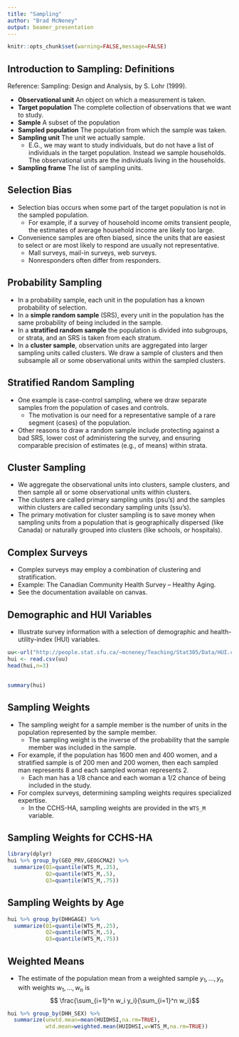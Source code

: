 ```yaml
---
title: "Sampling"
author: "Brad McNeney"
output: beamer_presentation
---
```


```r
knitr::opts_chunk$set(warning=FALSE,message=FALSE)
```

## Introduction to Sampling: Definitions

Reference: Sampling: Design and Analysis, by S. Lohr (1999).

+ **Observational unit** An object on which a measurement
is taken.
+ **Target population** The complete collection of 
observations that we want to study.
+ **Sample** A subset of the population
+ **Sampled population** The population from which the 
sample was taken.
+ **Sampling unit** The unit we actually sample.
    * E.G., we may want to study individuals, but do
    not have a list of individuals in the target population.
    Instead we sample households. The observational units
    are the individuals living in the households.
+ **Sampling frame** The list of sampling units.

## Selection Bias

* Selection bias occurs when some part of the target population
is not in the sampled population.
    + For example, if a survey of household income omits
    transient people, the estimates of average household
    income are likely too large.
* Convenience samples are often biased, since the units
that are easiest to select or are most likely to 
respond are usually not representative.
    + Mall surveys, mail-in surveys, web surveys.
    + Nonresponders often differ from responders. 

## Probability Sampling

+ In a probability sample, each unit in the population
has a known probability of selection.
+ In a **simple random sample** (SRS), every unit in 
the population has the same probability of being
included in the sample.
+ In a **stratified random sample** the population 
is divided into subgroups, or strata, and an SRS is
taken from each stratum.
+ In a **cluster sample**, observation units are aggregated
into larger sampling units called clusters. We draw a
sample of clusters and then subsample all or some 
observational units within the sampled clusters.

## Stratified Random Sampling

* One example is case-control sampling, where we
draw separate samples from the population of cases
and controls.
    + The motivation is our need for a representative
    sample of a rare segment (cases) of the population.
* Other reasons to draw a random sample include
protecting against a bad SRS, lower cost of administering
the survey, and ensuring comparable precision 
of estimates (e.g., of means) within strata.

## Cluster Sampling

* We aggregate the observational units into clusters,
sample clusters, and then sample all or some observational
units within clusters.
* The clusters are called primary sampling units (psu's)
and the samples within clusters are called secondary
sampling units (ssu's).
* The primary motivation for cluster sampling is to 
save money when sampling units from a population
that is geographically dispersed (like Canada)
or naturally grouped into clusters (like schools,
or hospitals). 

## Complex Surveys

* Complex surveys may employ a combination of 
clustering and stratification. 
* Example: The Canadian Community Health Survey -- Healthy
Aging.
* See the documentation available on canvas.

## Demographic and HUI Variables

* Illustrate survey information 
with a selection of demographic and
health-utility-index (HUI) variables.

\scriptsize

```r
uu<-url("http://people.stat.sfu.ca/~mcneney/Teaching/Stat305/Data/HUI.csv")
hui <- read.csv(uu)
head(hui,n=3)
```

## 

\tiny

```r
summary(hui)
```

## Sampling Weights

* The sampling weight for a sample member is
the number of units in the population represented
by the sample member.
    + The sampling weight is the inverse of the 
    probability that the sample member
    was included in the sample.
* For example, if the population has 1600 men and
400 women, and a stratified sample is of 
200 men and 200 women, then each sampled man represents
8 and each sampled woman represents 2.
    + Each man has a 1/8 chance
    and each woman a 1/2 chance of being included in the study.
* For complex surveys, determining sampling weights 
requires specialized expertise.
    + In the CCHS-HA, sampling weights are provided
    in the `WTS_M` variable.

## Sampling Weights for CCHS-HA

\scriptsize

```r
library(dplyr)
hui %>% group_by(GEO_PRV,GEOGCMA2) %>%
  summarize(Q1=quantile(WTS_M,.25),
            Q2=quantile(WTS_M,.5),
            Q3=quantile(WTS_M,.75))
```

## Sampling Weights by Age

\scriptsize

```r
hui %>% group_by(DHHGAGE) %>%
  summarize(Q1=quantile(WTS_M,.25),
            Q2=quantile(WTS_M,.5),
            Q3=quantile(WTS_M,.75))
```

## Weighted Means

* The estimate of the population mean from a weighted
sample $y_1,\ldots,y_n$ with weights $w_1,\ldots,w_n$
is 
$$ \frac{\sum_{i=1}^n w_i y_i}{\sum_{i=1}^n w_i}$$

\scriptsize

```r
hui %>% group_by(DHH_SEX) %>% 
  summarize(unwtd.mean=mean(HUIDHSI,na.rm=TRUE),
            wtd.mean=weighted.mean(HUIDHSI,w=WTS_M,na.rm=TRUE))
```

